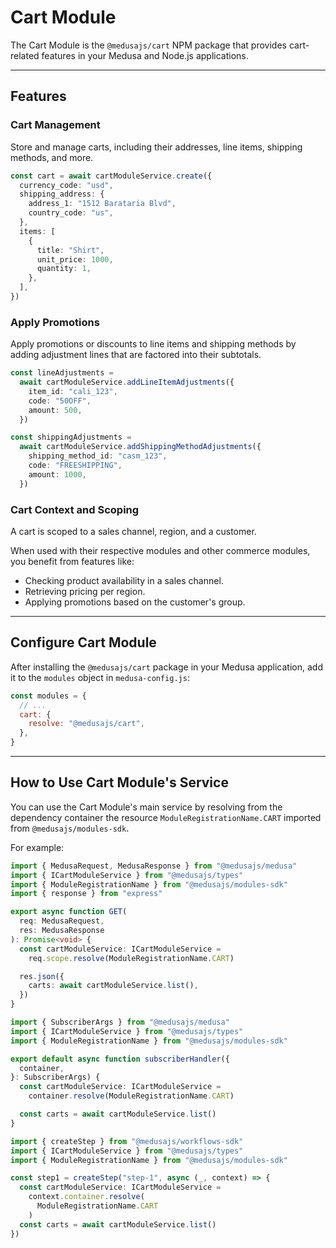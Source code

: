 
# Cart Module

The Cart Module is the `@medusajs/cart` NPM package that provides cart-related features in your Medusa and Node.js applications.

---

## Features

### Cart Management

Store and manage carts, including their addresses, line items, shipping methods, and more.

```ts
const cart = await cartModuleService.create({
  currency_code: "usd",
  shipping_address: {
    address_1: "1512 Barataria Blvd",
    country_code: "us",
  },
  items: [
    {
      title: "Shirt",
      unit_price: 1000,
      quantity: 1,
    },
  ],
})
```

### Apply Promotions

Apply promotions or discounts to line items and shipping methods by adding adjustment lines that are factored into their subtotals.

```ts
const lineAdjustments =
  await cartModuleService.addLineItemAdjustments({
    item_id: "cali_123",
    code: "50OFF",
    amount: 500,
  })

const shippingAdjustments =
  await cartModuleService.addShippingMethodAdjustments({
    shipping_method_id: "casm_123",
    code: "FREESHIPPING",
    amount: 1000,
  })
```

### Cart Context and Scoping

A cart is scoped to a sales channel, region, and a customer.

When used with their respective modules and other commerce modules, you benefit from features like:

- Checking product availability in a sales channel.
- Retrieving pricing per region.
- Applying promotions based on the customer's group.

---

## Configure Cart Module

After installing the `@medusajs/cart` package in your Medusa application, add it to the `modules` object in `medusa-config.js`:

```js title="medusa-config.js"
const modules = {
  // ...
  cart: {
    resolve: "@medusajs/cart",
  },
}
```

---

## How to Use Cart Module's Service

You can use the Cart Module's main service by resolving from the dependency container the resource `ModuleRegistrationName.CART` imported from `@medusajs/modules-sdk`.

For example:

<Tabs groupId="resource-type" isCodeTabs={true}>
  <TabItem label="API Route" value="api-route" attributes={{
    title: "src/api/store/custom/route.ts"
  }}>

  ```ts
  import { MedusaRequest, MedusaResponse } from "@medusajs/medusa"
  import { ICartModuleService } from "@medusajs/types"
  import { ModuleRegistrationName } from "@medusajs/modules-sdk"
  import { response } from "express"

  export async function GET(
    req: MedusaRequest,
    res: MedusaResponse
  ): Promise<void> {
    const cartModuleService: ICartModuleService =
      req.scope.resolve(ModuleRegistrationName.CART)

    res.json({
      carts: await cartModuleService.list(),
    })
  }
  ```

  </TabItem>
  <TabItem label="Subscriber" value="subscribers" attributes={{
    title: "src/subscribers/custom-handler.ts"
  }}>

  ```ts
  import { SubscriberArgs } from "@medusajs/medusa"
  import { ICartModuleService } from "@medusajs/types"
  import { ModuleRegistrationName } from "@medusajs/modules-sdk"

  export default async function subscriberHandler({
    container,
  }: SubscriberArgs) {
    const cartModuleService: ICartModuleService =
      container.resolve(ModuleRegistrationName.CART)

    const carts = await cartModuleService.list()
  }
  ```

  </TabItem>
  <TabItem label="Workflow Step" value="workflow-step" attributes={{
    title: "src/workflows/hello-world/step1.ts"
  }}>

  ```ts
  import { createStep } from "@medusajs/workflows-sdk"
  import { ICartModuleService } from "@medusajs/types"
  import { ModuleRegistrationName } from "@medusajs/modules-sdk"

  const step1 = createStep("step-1", async (_, context) => {
    const cartModuleService: ICartModuleService =
      context.container.resolve(
        ModuleRegistrationName.CART
      )
    const carts = await cartModuleService.list()
  })
  ```

  </TabItem>
</Tabs>
